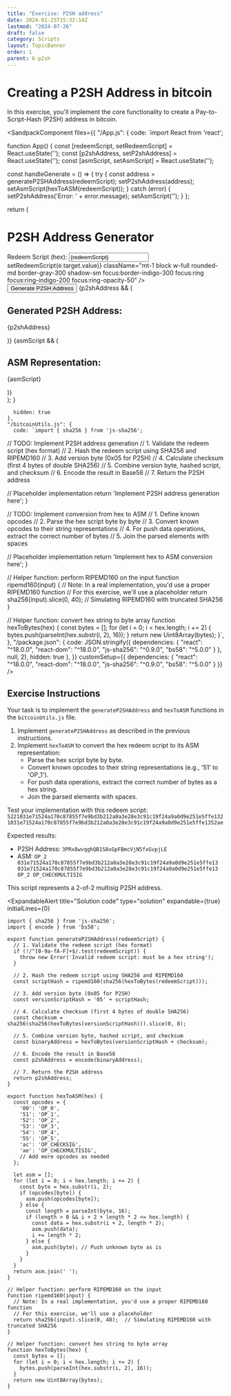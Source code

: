 ```yaml
---
title: "Exercise: P2SH address"
date: 2024-01-25T15:32:14Z
lastmod: "2024-07-26"
draft: false
category: Scripts
layout: TopicBanner
order: 1
parent: 6-p2sh
---
```


# Creating a P2SH Address in bitcoin

In this exercise, you'll implement the core functionality to create a Pay-to-Script-Hash (P2SH) address in bitcoin.

<SandpackComponent
  files={{
    "/App.js": {
      code: `import React from 'react';

function App() {
const [redeemScript, setRedeemScript] = React.useState('');
const [p2shAddress, setP2shAddress] = React.useState('');
const [asmScript, setAsmScript] = React.useState('');

const handleGenerate = () => {
try {
const address = generateP2SHAddress(redeemScript);
setP2shAddress(address);
setAsmScript(hexToASM(redeemScript));
} catch (error) {
setP2shAddress('Error: ' + error.message);
setAsmScript('');
}
};

return (

<div className="max-w-md mx-auto mt-10 p-6 bg-gray-100 rounded-lg shadow-lg">
    <h1 className="text-2xl font-bold mb-4">P2SH Address Generator</h1>
    <div className="mb-4">
        <label className="block text-sm font-medium text-gray-700">
            Redeem Script (hex):
        </label>
        <input
            type="text"
            value={redeemScript}
            onChange={(e) => setRedeemScript(e.target.value)}
            className="mt-1 block w-full rounded-md border-gray-300 shadow-sm focus:border-indigo-300 focus:ring focus:ring-indigo-200 focus:ring-opacity-50"
        />
    </div>
    <button
        onClick={handleGenerate}
        className="w-full bg-blue-500 hover:bg-blue-700 text-white font-bold py-2 px-4 rounded"
    >
        Generate P2SH Address
    </button>
    {p2shAddress && (
        <div className="mt-4">
            <h2 className="text-lg font-semibold">Generated P2SH Address:</h2>
            <p className="mt-2 p-2 bg-white rounded border border-gray-300">
                {p2shAddress}
            </p>
        </div>
    )}
    {asmScript && (
        <div className="mt-4">
            <h2 className="text-lg font-semibold">ASM Representation:</h2>
            <p className="mt-2 p-2 bg-white rounded border border-gray-300 whitespace-pre-wrap">
                {asmScript}
            </p>
        </div>
    )}
</div>
); }

      hidden: true
    },
    "/bitcoinUtils.js": {
      code: `import { sha256 } from 'js-sha256';

  // TODO: Implement P2SH address generation
  // 1. Validate the redeem script (hex format)
  // 2. Hash the redeem script using SHA256 and RIPEMD160
  // 3. Add version byte (0x05 for P2SH)
  // 4. Calculate checksum (first 4 bytes of double SHA256)
  // 5. Combine version byte, hashed script, and checksum
  // 6. Encode the result in Base58
  // 7. Return the P2SH address

// Placeholder implementation
return 'Implement P2SH address generation here';
}

  // TODO: Implement conversion from hex to ASM
  // 1. Define known opcodes
  // 2. Parse the hex script byte by byte
  // 3. Convert known opcodes to their string representations
  // 4. For push data operations, extract the correct number of bytes
  // 5. Join the parsed elements with spaces

// Placeholder implementation
return 'Implement hex to ASM conversion here';
}

// Helper function: perform RIPEMD160 on the input
function ripemd160(input) {
// Note: In a real implementation, you'd use a proper RIPEMD160 function
// For this exercise, we'll use a placeholder
return sha256(input).slice(0, 40); // Simulating RIPEMD160 with truncated SHA256
}

// Helper function: convert hex string to byte array
function hexToBytes(hex) {
const bytes = [];
for (let i = 0; i < hex.length; i += 2) {
bytes.push(parseInt(hex.substr(i, 2), 16));
}
return new Uint8Array(bytes);
}`,
},
"/package.json": {
code: JSON.stringify({
dependencies: {
"react": "^18.0.0",
"react-dom": "^18.0.0",
"js-sha256": "^0.9.0",
"bs58": "^5.0.0"
}
}, null, 2),
hidden: true
},
}}
customSetup={{
    dependencies: {
      "react": "^18.0.0",
      "react-dom": "^18.0.0",
      "js-sha256": "^0.9.0",
      "bs58": "^5.0.0"
    }
  }}
/>

## Exercise Instructions

Your task is to implement the `generateP2SHAddress` and `hexToASM` functions in the `bitcoinUtils.js` file.

1. Implement `generateP2SHAddress` as described in the previous instructions.
2. Implement `hexToASM` to convert the hex redeem script to its ASM representation:
    - Parse the hex script byte by byte.
    - Convert known opcodes to their string representations (e.g., '51' to 'OP_1').
    - For push data operations, extract the correct number of bytes as a hex string.
    - Join the parsed elements with spaces.

Test your implementation with this redeem script: `5221031e71524a170c87855f7e9bd3b212a0a3e28e3c91c19f24a9a0d9e251e5ffe1321031e71524a170c87855f7e9bd3b212a0a3e28e3c91c19f24a9a0d9e251e5ffe1352ae`

Expected results:

-   P2SH Address: `3PRx8wvqghQB1S8xGpFBmcVjN5fxGvpjLE`
-   ASM: `OP_2 031e71524a170c87855f7e9bd3b212a0a3e28e3c91c19f24a9a0d9e251e5ffe13 031e71524a170c87855f7e9bd3b212a0a3e28e3c91c19f24a9a0d9e251e5ffe13 OP_2 OP_CHECKMULTISIG`

This script represents a 2-of-2 multisig P2SH address.

<ExpandableAlert
  title="Solution code"
  type="solution"
  expandable={true}
  initialLines={0}

>

```
import { sha256 } from 'js-sha256';
import { encode } from 'bs58';

export function generateP2SHAddress(redeemScript) {
  // 1. Validate the redeem script (hex format)
  if (!/^[0-9a-fA-F]+$/.test(redeemScript)) {
    throw new Error('Invalid redeem script: must be a hex string');
  }

  // 2. Hash the redeem script using SHA256 and RIPEMD160
  const scriptHash = ripemd160(sha256(hexToBytes(redeemScript)));

  // 3. Add version byte (0x05 for P2SH)
  const versionScriptHash = '05' + scriptHash;

  // 4. Calculate checksum (first 4 bytes of double SHA256)
  const checksum = sha256(sha256(hexToBytes(versionScriptHash))).slice(0, 8);

  // 5. Combine version byte, hashed script, and checksum
  const binaryAddress = hexToBytes(versionScriptHash + checksum);

  // 6. Encode the result in Base58
  const p2shAddress = encode(binaryAddress);

  // 7. Return the P2SH address
  return p2shAddress;
}

export function hexToASM(hex) {
  const opcodes = {
    '00': 'OP_0',
    '51': 'OP_1',
    '52': 'OP_2',
    '53': 'OP_3',
    '54': 'OP_4',
    '55': 'OP_5',
    'ac': 'OP_CHECKSIG',
    'ae': 'OP_CHECKMULTISIG',
    // Add more opcodes as needed
  };

  let asm = [];
  for (let i = 0; i < hex.length; i += 2) {
    const byte = hex.substr(i, 2);
    if (opcodes[byte]) {
      asm.push(opcodes[byte]);
    } else {
      const length = parseInt(byte, 16);
      if (length > 0 && i + 2 + length * 2 <= hex.length) {
        const data = hex.substr(i + 2, length * 2);
        asm.push(data);
        i += length * 2;
      } else {
        asm.push(byte); // Push unknown byte as is
      }
    }
  }
  return asm.join(' ');
}

// Helper function: perform RIPEMD160 on the input
function ripemd160(input) {
  // Note: In a real implementation, you'd use a proper RIPEMD160 function
  // For this exercise, we'll use a placeholder
  return sha256(input).slice(0, 40);  // Simulating RIPEMD160 with truncated SHA256
}

// Helper function: convert hex string to byte array
function hexToBytes(hex) {
  const bytes = [];
  for (let i = 0; i < hex.length; i += 2) {
    bytes.push(parseInt(hex.substr(i, 2), 16));
  }
  return new Uint8Array(bytes);
}
```

</ExpandableAlert>
